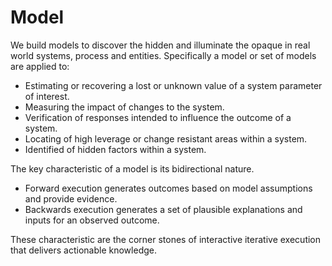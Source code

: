 # Model {#model}

We build models to discover the hidden and illuminate the opaque in real world systems, process and entities. Specifically
a model or set of models are applied to:

- Estimating or recovering a lost or unknown value of a system parameter of interest.
- Measuring the impact of changes to the system.
- Verification of responses intended to influence the outcome of a system.
- Locating of high leverage or change resistant areas within a system.
- Identified of hidden factors within a system.

The key characteristic of a model is its bidirectional nature. 

- Forward execution generates outcomes based on model assumptions and provide evidence.
- Backwards execution generates a set of plausible explanations and inputs for an observed outcome.

These characteristic are the corner stones of interactive iterative execution that delivers actionable knowledge.

